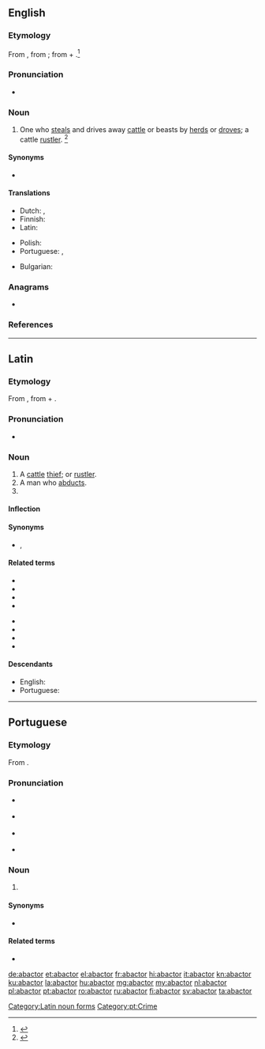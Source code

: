 ==English==

===Etymology===
From {{etyl|LL.|en}} {{m|la|abactor||cattle rustler}}, from {{m|la|abigō||drive away}}; from {{m|la|ab||from, away from}} + {{m|la|agō||drive}}.<ref>{{R:MW3 1976|page=3}}</ref>

===Pronunciation===
* {{a|GenAm}} {{IPA|/ˈæˌbæk.tɚ/|/æˈbæk.tɚ/|lang=en}}

===Noun===
{{en-noun}}

# {{label|en|legal|obsolete}} One who [[steal]]s and drives away [[cattle]] or beasts by [[herd]]s or [[drove]]s; a cattle [[rustler]]. {{defdate|Attested from the mid 17<sup>th</sup> century until the early 19<sup>th</sup> century.}}<ref>{{R:SOED5|page=2}}</ref>

====Synonyms====
* {{l|en|rustler}}

====Translations====
{{trans-top|one who steals and drives away cattle or beasts by herds}}
* Dutch: {{t|nl|runderdief|m}}, {{t+|nl|veedief|m}}
* Finnish: {{t|fi|karjavaras}}
* Latin: {{t+|la|abactor|m}}
{{trans-mid}}
* Polish: {{t|pl|[[złodziej]] [[bydło|bydła]]|m-pr}}
* Portuguese: {{t+|pt|abactor|m}}, {{t|pt|abígeo|m}}
{{trans-bottom}}

{{checktrans-top}}
* Bulgarian: {{t-check|bg|[[Крадец]] [[на]] [[добитък]]|sc=Cyrl}} {{attention|bg|2=was "Крадец на добитък" - assumed sum-of-parts; if an idiom, remove the wikilinks to the individual words. see [[User:Kephir/gadgets/xte#Translation_fixing]]}}
{{trans-mid}}
{{trans-bottom}}

===Anagrams===
* {{l|en|acrobat}}

===References===
<references/>

----

==Latin==

===Etymology===
From {{m|la|abigō||drive away}}, from {{m|la|ab||from, away from}} + {{m|la|agō||drive}}.

===Pronunciation===
* {{a|Classical}} {{IPA|/abˈak.tor/|lang=la}}

===Noun===
{{la-noun|abactor||abactōris|m|third}}

# A [[cattle]] [[thief]]; {{l|en|abactor}} or [[rustler]].
# A man who [[abduct]]s.
# {{inflection of|abactor||voc|s|lang=la}}

====Inflection====
{{la-decl-3rd|abactor}}

====Synonyms====
* {{sense|cattle thief}} {{l|la|abigeator|abigeātor}}, {{l|la|abigeus}}

====Related terms====
{{top2}}
* {{l|la|abactius}}
* {{l|la|abactus}}
* {{l|la|abagmentum}}
* {{l|la|abiga}}
{{mid2}}
* {{l|la|abigeator|abigeātor}}
* {{l|la|abigeatus|abigeātus}}
* {{l|la|abigeus}}
* {{l|la|abigo|abigō}}
{{bottom}}

====Descendants====
* English: {{l|en|abactor}}
* Portuguese: {{l|pt|abactor}}

[[Category:Latin noun forms]]

----

==Portuguese==

===Etymology===
From {{etyl|la|pt}} {{m|la|abactor}}.

===Pronunciation===
* {{a|Caipira}} {{IPA|/aˌbak(i)ˈtoɻ/|lang=pt}}
* {{a|Paulista}} {{IPA|/aˌbak(i)ˈtoɹ/|lang=pt}}
* {{a|South Brazil}} {{IPA|/aˌbak(i)ˈtoɾ/|lang=pt}}
* {{a|Portugal}} {{IPA|/ɐbɐktˈoɾ/|lang=pt}}

===Noun===
{{pt-noun|m|es|f=abactora}}

# {{l|en|abactor}} {{gloss|cattle thief}}

====Synonyms====
* {{l|pt|abígeo}}

====Related terms====
* {{l|pt|abacto}}

[[Category:pt:Crime]]

[[de:abactor]]
[[et:abactor]]
[[el:abactor]]
[[fr:abactor]]
[[hi:abactor]]
[[it:abactor]]
[[kn:abactor]]
[[ku:abactor]]
[[la:abactor]]
[[hu:abactor]]
[[mg:abactor]]
[[my:abactor]]
[[nl:abactor]]
[[pl:abactor]]
[[pt:abactor]]
[[ro:abactor]]
[[ru:abactor]]
[[fi:abactor]]
[[sv:abactor]]
[[ta:abactor]]